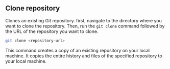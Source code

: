 ## Clone repository

Clones an existing Git repository.
first, navigate to the directory where you want to clone the repository. Then, run the `git clone` command followed by the URL of the repository you want to clone.
~~~sh
git clone <repository-url>
~~~

This command creates a copy of an existing repository on your local machine. It copies the entire history and files of the specified repository
to your local machine.